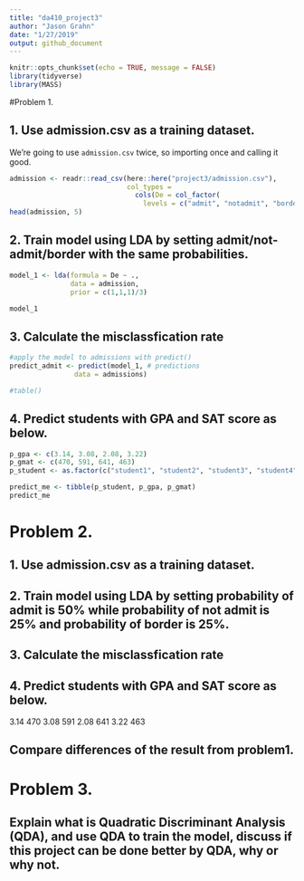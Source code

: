 ```yaml
---
title: "da410_project3"
author: "Jason Grahn"
date: "1/27/2019"
output: github_document
---
```


```r
knitr::opts_chunk$set(echo = TRUE, message = FALSE)
library(tidyverse)
library(MASS)
```

#Problem 1.

## 1. Use admission.csv as a training dataset.

We're going to use `admission.csv` twice, so importing once and calling it good.
```r
admission <- readr::read_csv(here::here("project3/admission.csv"), 
                             col_types = 
                               cols(De = col_factor(
                                 levels = c("admit", "notadmit", "border"))))
head(admission, 5)
```

## 2. Train model using LDA by setting admit/not-admit/border with the same probabilities.
```r
model_1 <- lda(formula = De ~ ., 
               data = admission, 
               prior = c(1,1,1)/3)

model_1
```

## 3. Calculate the misclassfication rate
```r
#apply the model to admissions with predict()
predict_admit <- predict(model_1, # predictions
                data = admissions)

#table()
```

## 4. Predict students with GPA and SAT score as below.
```r
p_gpa <- c(3.14, 3.08, 2.08, 3.22)
p_gmat <- c(470, 591, 641, 463)
p_student <- as.factor(c("student1", "student2", "student3", "student4"))

predict_me <- tibble(p_student, p_gpa, p_gmat)
predict_me
```


# Problem 2.

## 1. Use admission.csv as a training dataset.

## 2. Train model using LDA by setting probability of admit is 50% while probability of not admit is 25% and probability of border is 25%.

## 3. Calculate the misclassfication rate

## 4. Predict students with GPA and SAT score as below.
3.14 	470
3.08 	591
2.08 	641
3.22 	463

## Compare differences of the result from problem1.

# Problem 3.

## Explain what is Quadratic Discriminant Analysis (QDA), and use QDA to train the model, discuss if this project can be done better by QDA, why or why not. 